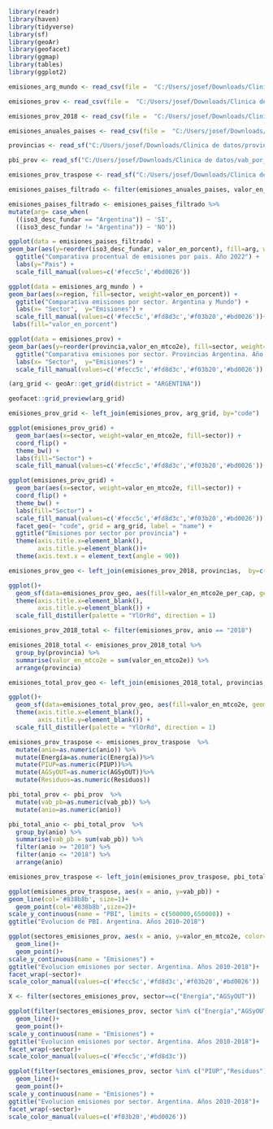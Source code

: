 ```r
library(readr)
library(haven)
library(tidyverse)
library(sf)
library(geoAr)
library(geofacet)
library(ggmap)
library(tables)
library(ggplot2)
```

```r

emisiones_arg_mundo <- read_csv(file =  "C:/Users/josef/Downloads/Clinica de datos/Desafío 5  Cambio climático y emisiones de GEI-20240822/emisiones_arg_mundo.csv")

emisiones_prov <- read_csv(file =  "C:/Users/josef/Downloads/Clinica de datos/Desafío 5  Cambio climático y emisiones de GEI-20240822/emisiones_prov_2010_2018_2.txt")

emisiones_prov_2018 <- read_csv(file =  "C:/Users/josef/Downloads/Clinica de datos/Desafío 5  Cambio climático y emisiones de GEI-20240822/emisiones_vab_provincias.csv")

emisiones_anuales_paises <- read_csv(file =  "C:/Users/josef/Downloads/Clinica de datos/Desafío 5  Cambio climático y emisiones de GEI-20240822/emisiones_anuales_co2_region_2021.csv")

provincias <- read_sf("C:/Users/josef/Downloads/Clinica de datos/provincias/ProvinciasArgentina.geojson")

pbi_prov <- read_sf("C:/Users/josef/Downloads/Clinica de datos/vab_por_provincia.csv")

emisiones_prov_traspose <- read_sf("C:/Users/josef/Downloads/Clinica de datos/drive-download-20240822T211727Z-001/emisiones_prov_2010_2018_2 mod.csv")

```

```r
emisiones_paises_filtrado <- filter(emisiones_anuales_paises, valor_en_porcent>0.003)
```

```r
emisiones_paises_filtrado <- emisiones_paises_filtrado %>% 
mutate(arg= case_when(
  ((iso3_desc_fundar == "Argentina")) ~ 'SI',
  ((iso3_desc_fundar != "Argentina")) ~ 'NO'))

```

```r
ggplot(data = emisiones_paises_filtrado) +
geom_bar(aes(y=reorder(iso3_desc_fundar, valor_en_porcent), fill=arg, weight=valor_en_porcent)) +
  ggtitle("Comparativa procentual de emisiones por pais. Año 2022") +
  labs(y="Pais") +
  scale_fill_manual(values=c('#fecc5c','#bd0026'))
```



```r
ggplot(data = emisiones_arg_mundo ) +
geom_bar(aes(x=region, fill=sector, weight=valor_en_porcent)) +
  ggtitle("Comparativa emisiones por sector. Argentina y Mundo") +
  labs(x= "Sector",  y="Emisiones") +
  scale_fill_manual(values=c('#fecc5c','#fd8d3c','#f03b20','#bd0026'))+
 labs(fill="valor_en_porcent") 

```
```r
ggplot(data = emisiones_prov) +
geom_bar(aes(y=reorder(provincia,valor_en_mtco2e), fill=sector, weight=valor_en_mtco2e)) +
  ggtitle("Comparativa emisiones por sector. Provincias Argentina. Año 2010-2018") +
  labs(x= "Sector",  y="Emisiones") +
  scale_fill_manual(values=c('#fecc5c','#fd8d3c','#f03b20','#bd0026'))
```
```r
(arg_grid <- geoAr::get_grid(district = "ARGENTINA"))
```

```r
geofacet::grid_preview(arg_grid)
```

```r
emisiones_prov_grid <- left_join(emisiones_prov, arg_grid, by="code")
```

```r
ggplot(emisiones_prov_grid) +
  geom_bar(aes(x=sector, weight=valor_en_mtco2e, fill=sector)) +
  coord_flip() +
  theme_bw() +
  labs(fill="Sector") +
  scale_fill_manual(values=c('#fecc5c','#fd8d3c','#f03b20','#bd0026'))
```
```r
ggplot(emisiones_prov_grid) +
  geom_bar(aes(x=sector, weight=valor_en_mtco2e, fill=sector)) +
  coord_flip() +
  theme_bw() +
  labs(fill="Sector") +
  scale_fill_manual(values=c('#fecc5c','#fd8d3c','#f03b20','#bd0026')) +
  facet_geo(~ "code", grid = arg_grid, label = "name") +
  ggtitle("Emisiones por sector por provincia") +
  theme(axis.title.x=element_blank(),
        axis.title.y=element_blank())+
  theme(axis.text.x = element_text(angle = 90))
```
```r
emisiones_prov_geo <- left_join(emisiones_prov_2018, provincias,  by=c("provincia" = "nombre"))
```

```r
ggplot()+
  geom_sf(data=emisiones_prov_geo, aes(fill=valor_en_mtco2e_per_cap, geometry=geometry)) +
  theme(axis.title.x=element_blank(),
        axis.title.y=element_blank()) +
  scale_fill_distiller(palette = "YlOrRd", direction = 1)
```
```r
emisiones_prov_2018_total <- filter(emisiones_prov, anio == "2018") 
```

```r
emisiones_2018_total <- emisiones_prov_2018_total %>% 
  group_by(provincia) %>% 
  summarise(valor_en_mtco2e = sum(valor_en_mtco2e)) %>%
  arrange(provincia)
```

```r
emisiones_total_prov_geo <- left_join(emisiones_2018_total, provincias,  by=c("provincia" = "nombre"))
```

```r
ggplot()+
  geom_sf(data=emisiones_total_prov_geo, aes(fill=valor_en_mtco2e, geometry=geometry)) +
  theme(axis.title.x=element_blank(),
        axis.title.y=element_blank()) +
  scale_fill_distiller(palette = "YlOrRd", direction = 1)
```

```r
emisiones_prov_traspose <- emisiones_prov_traspose  %>% 
  mutate(anio=as.numeric(anio)) %>% 
  mutate(Energía=as.numeric(Energía))%>% 
  mutate(PIUP=as.numeric(PIUP))%>% 
  mutate(AGSyOUT=as.numeric(AGSyOUT))%>% 
  mutate(Residuos=as.numeric(Residuos))
```

```r
pbi_total_prov <- pbi_prov  %>% 
  mutate(vab_pb=as.numeric(vab_pb)) %>%
  mutate(anio=as.numeric(anio))
```

```r
pbi_total_anio <- pbi_total_prov  %>%
  group_by(anio) %>% 
  summarise(vab_pb = sum(vab_pb)) %>%
  filter(anio >= "2010") %>%
  filter(anio <= "2018") %>%
  arrange(anio)
```

```r
emisiones_prov_traspose <- left_join(emisiones_prov_traspose, pbi_total_anio,  by="anio")
```

```r
ggplot(emisiones_prov_traspose, aes(x = anio, y=vab_pb)) +
geom_line(col='#838b8b', size=1)+
  geom_point(col='#838b8b',size=2)+
scale_y_continuous(name = "PBI", limits = c(500000,650000)) +
ggtitle("Evolucion de PBI. Argentina. Años 2010-2018")
```

```r
ggplot(sectores_emisiones_prov, aes(x = anio, y=valor_en_mtco2e, color=sector)) +
  geom_line()+
  geom_point()+
scale_y_continuous(name = "Emisiones") +
ggtitle("Evolucion emisiones por sector. Argentina. Años 2010-2018")+ 
facet_wrap(~sector)+
scale_color_manual(values=c('#fecc5c','#fd8d3c','#f03b20','#bd0026')) 
```

```r
X <- filter(sectores_emisiones_prov, sector==c("Energía","AGSyOUT"))
```

```r
ggplot(filter(sectores_emisiones_prov, sector %in% c("Energía","AGSyOUT")), aes(x = anio, y=valor_en_mtco2e, color=sector)) +
  geom_line()+
  geom_point()+
scale_y_continuous(name = "Emisiones") +
ggtitle("Evolucion emisiones por sector. Argentina. Años 2010-2018")+ 
facet_wrap(~sector)+
scale_color_manual(values=c('#fecc5c','#fd8d3c')) 
```

```r
ggplot(filter(sectores_emisiones_prov, sector %in% c("PIUP","Residuos")), aes(x = anio, y=valor_en_mtco2e, color=sector)) +
  geom_line()+
  geom_point()+
scale_y_continuous(name = "Emisiones") +
ggtitle("Evolucion emisiones por sector. Argentina. Años 2010-2018")+ 
facet_wrap(~sector)+
scale_color_manual(values=c('#f03b20','#bd0026')) 
```